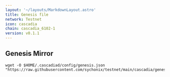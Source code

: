 ```yaml
---
layout: '~/layouts/MarkdownLayout.astro'
title: Genesis file
network: Testnet
icon: cascadia
chain: cascadia_6102-1
version: v0.1.1
---
```

## Genesis Mirror

```
wget -O $HOME/.cascadiad/config/genesis.json "https://raw.githubusercontent.com/sychonix/testnet/main/cascadia/genesis.json"
```
